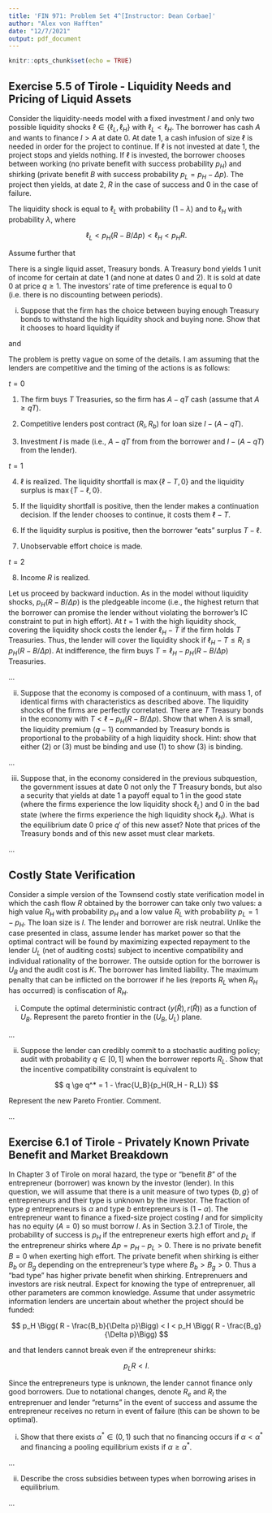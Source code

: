 ```yaml
---
title: 'FIN 971: Problem Set 4^[Instructor: Dean Corbae]'
author: "Alex von Hafften"
date: "12/7/2021"
output: pdf_document
---
```


```r
knitr::opts_chunk$set(echo = TRUE)
```

## Exercise 5.5 of Tirole - Liquidity Needs and Pricing of Liquid Assets

Consider the liquidity-needs model with a fixed investment $I$ and only two possible liquidity shocks $\ell \in \{\ell_L, \ell_H\}$ with $\ell_L < \ell_H$. The borrower has cash $A$ and wants to finance $I > A$ at date 0. At date 1, a cash infusion of size $\ell$ is needed in order for the project to continue. If $\ell$ is not invested at date 1, the project stops and yields nothing. If $\ell$ is invested, the borrower chooses between working (no private benefit with success probability $p_H$) and shirking (private benefit $B$ with success probability $p_L = p_H  - \Delta p$). The project then yields, at date 2, $R$ in the case of success and 0 in the case of failure.

The liquidity shock is equal to $\ell_L$ with probability $(1 - \lambda)$ and to $\ell_H$ with probability $\lambda$, where

$$
\ell_L < p_H (R - B/\Delta p) < \ell_H < p_H R.
$$

Assume further that 

\begin{align}
p_H(R - B/\Delta p) - \ell_L > I - A
\end{align}

There is a single liquid asset, Treasury bonds. A Treasury bond yields 1 unit of income for certain at date 1 (and none at dates 0 and 2). It is sold at date 0 at price $q \ge 1$. The investors' rate of time preference is equal to 0 (i.e. there is no discounting between periods).

(i) Suppose that the firm has the choice between buying enough Treasury bonds to withstand the high liquidity shock and buying none. Show that it chooses to hoard liquidity if 

\begin{align}
(q-1) (\ell_H - p_H(R - B/ \Delta p)) \le (1 - \lambda)(p_H(R - B/\Delta p ) - \ell_L) - \lambda (\ell_H - p_H(R - R/\Delta p) ) - I + A
\end{align}

and 

\begin{align}
(q - 1) (\ell_H - p_H(R - B/\Delta p )) \le \lambda (p_H R - \ell_H)
\end{align}

\textbf{Solutions:} The problem is pretty vague on some of the details.  I am assuming that the lenders are competitive and the timing of the actions is as follows:

$t = 0$

1. The firm buys $T$ Treasuries, so the firm has $A - qT$ cash (assume that $A \ge qT$).

2. Competitive lenders post contract $(R_l, R_b)$ for loan size $I - (A - qT)$.

3. Investment $I$ is made (i.e., $A - qT$ from from the borrower and $I - (A - qT)$ from the lender).

$t = 1$

4. $\ell$ is realized.  The liquidity shortfall is $\max\{ \ell - T, 0\}$ and the liquidity surplus is $\max\{T - \ell, 0\}$.

5. If the liquidity shortfall is positive, then the lender makes a continuation decision. If the lender chooses to continue, it costs them $\ell - T$.

6. If the liquidity surplus is positive, then the borrower "eats" surplus $T - \ell$.

7. Unobservable effort choice is made.

$t = 2$

8. Income $R$ is realized.

Let us proceed by backward induction.  As in the model without liquidity shocks, $p_H(R - B/ \Delta p)$ is the pledgeable income (i.e., the highest return that the borrower can promise the lender without violating the borrower's IC constraint to put in high effort). At $t=1$ with the high liquidity shock, covering the liquidity shock costs the lender $\ell_H - T$ if the firm holds $T$ Treasuries.  Thus, the lender will cover the liquidity shock if $\ell_H - T \le R_l \le p_H(R - B/ \Delta p)$.  At indifference, the firm buys $T = \ell_H -  p_H(R - B/ \Delta p)$ Treasuries.

...

(ii) Suppose that the economy is composed of a continuum, with mass 1, of identical firms with characteristics as described above. The liquidity shocks of the firms are perfectly correlated. There are $T$ Treasury bonds in the economy with $T < \ell - p_H(R - B/\Delta p)$. Show that when $\lambda$ is small, the liquidity premium $(q - 1)$ commanded by Treasury bonds is proportional to the probability of a high liquidity shock. Hint: show that either (2) or (3) must be binding and use (1) to show (3) is binding.

...

(iii) Suppose that, in the economy considered in the previous subquestion, the government issues at date 0 not only the $T$ Treasury bonds, but also a security that yields at date 1 a payoff equal to 1 in the good state (where the firms experience the low liquidity shock $\ell_L$) and 0 in the bad state (where the firms experience the high liquidity shock $\ell_H$). What is the equilibrium date 0 price $q'$ of this new asset? Note that prices of the Treasury bonds and of this new asset must clear markets.
 
...

\pagebreak

## Costly State Verification

Consider a simple version of the Townsend costly state verification model in which the cash flow $R$ obtained by the borrower can take only two values: a high value $R_H$ with probability $p_H$ and a low value $R_L$ with probability $p_L = 1 - p_H$. The loan size is $I$. The lender and borrower are risk neutral. Unlike the case presented in class, assume lender has market power so that the optimal contract will be found by maximizing expected repayment to the lender $U_L$ (net of auditing costs) subject to incentive compatibility and individual rationality of the borrower. The outside option for the borrower is $U_B$ and the audit cost is $K$. The borrower has limited liability. The maximum penalty that can be inflicted on the borrower if he lies (reports $R_L$ when $R_H$ has occurred) is confiscation of $R_H$.

(i) Compute the optimal deterministic contract $(y(\hat{R}), r(\hat{R}))$ as a function of $U_B$. Represent the pareto frontier in the $(U_B, U_L)$ plane.\footnote{Hint: you only need consider two cases $r \le R_L$ and $R_L < r \le R_H$ since $r > R_H$ is inefficient because an audit would take place in state $H$; which is clearly dominated by the debt with $r = R_H$.}

...

(ii) Suppose the lender can credibly commit to a stochastic auditing policy; audit with probability $q \in [0, 1]$ when the borrower reports $R_L$. Show that the incentive compatibility constraint is equivalent to

$$
q \ge q^* = 1 - \frac{U_B}{p_H(R_H - R_L)}
$$

Represent the new Pareto Frontier. Comment.

...


\pagebreak

## Exercise 6.1 of Tirole - Privately Known Private Benefit and Market Breakdown

In Chapter 3 of Tirole on moral hazard, the type or "benefit $B$" of the entrepreneur (borrower) was known by the investor (lender). In this question, we will assume that there is a unit measure of two types $\{b, g\}$ of entrepreneurs and their type is unknown by the investor. The fraction of type $g$ entrepreneurs is $\alpha$ and type $b$ entrepreneurs is $(1 - \alpha)$. The entrepreneur want to finance a fixed-size project costing $I$ and for simplicity has no equity $(A = 0)$ so must borrow $I$. As in Section 3.2.1 of Tirole, the probability of success is $p_H$ if the entrepreneur exerts high effort and $p_L$ if the entrepreneur shirks where $\Delta p = p_H - p_L > 0$. There is no private benefit $B = 0$ when exerting high effort. The private benefit when shirking is either $B_b$ or $B_g$ depending on the entrepreneur's type where $B_b > B_g > 0$. Thus a "bad type" has higher private benefit when shirking. Entreprenuers and investors are risk neutral. Expect for knowing the type of entreprenuer, all other parameters are common knowledge. Assume that under assymetric information lenders are uncertain about whether the project should be funded:

$$
p_H \Bigg( R - \frac{B_b}{\Delta p}\Bigg) < I < p_H \Bigg( R - \frac{B_g}{\Delta p}\Bigg)
$$

and that lenders cannot break even if the entrepreneur shirks:

$$
p_LR<I.
$$

Since the entrepreneurs type is unknown, the lender cannot finance only good borrowers. Due to notational changes, denote $R_e$ and $R_l$ the entreprenuer and lender "returns" in the event of success and assume the entrepreneur receives no return in event of failure (this can be shown to be optimal).

(i) Show that there exists $\alpha^* \in (0, 1)$ such that no financing occurs if $\alpha < \alpha^*$ and financing a pooling equilibrium exists if $\alpha \ge \alpha^*$.

...

(ii) Describe the cross subsidies between types when borrowing arises in equilibrium.

...

